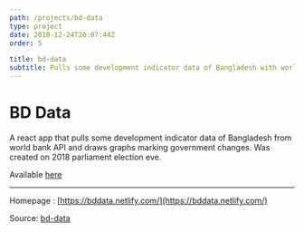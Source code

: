 ```yaml
---
path: /projects/bd-data
type: project
date: 2018-12-24T20:07:44Z
order: 5

title: bd-data
subtitle: Pulls some development indicator data of Bangladesh with world bank API and draws graphs marking government changes. Was created on 2018 parliament election eve.
---
```

# BD Data

A react app that pulls some development indicator data of Bangladesh from world bank API and draws graphs marking government changes. Was created on 2018 parliament election eve.


Available [here](https://bddata.netlify.com)


---
Homepage : [https://bddata.netlify.com/](https://bddata.netlify.com/)

Source: [bd-data](https://github.com/sjsakib/bd-data)
